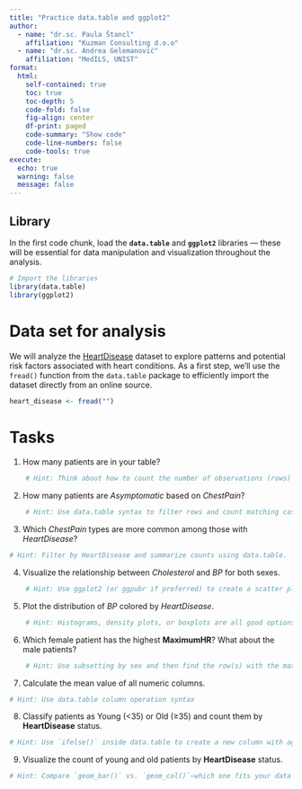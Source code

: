 ---
title: "Practice data.table and ggplot2"
author: 
  - name: "dr.sc. Paula Štancl"
    affiliation: "Kuzman Consulting d.o.o"
  - name: "dr.sc. Andrea Gelemanović"
    affiliation: "MedILS, UNIST"
format:
  html:
    self-contained: true
    toc: true
    toc-depth: 5
    code-fold: false
    fig-align: center
    df-print: paged
    code-summary: "Show code"
    code-line-numbers: false
    code-tools: true
execute:
  echo: true
  warning: false
  message: false
---

## Library

In the first code chunk, load the **`data.table`** and **`ggplot2`** libraries --- these will be essential for data manipulation and visualization throughout the analysis.

```{r}
# Import the libraries
library(data.table)
library(ggplot2)
```

# Data set for analysis

We will analyze the [HeartDisease](https://vincentarelbundock.github.io/Rdatasets/csv/CardioDataSets/heartdisease_tbl_df.csv) dataset to explore patterns and potential risk factors associated with heart conditions. As a first step, we'll use the `fread()` function from the `data.table` package to efficiently import the dataset directly from an online source.

```{r, eval=FALSE}
heart_disease <- fread("")

```

# Tasks

1.  How many patients are in your table?

```{r}
    # Hint: Think about how to count the number of observations (rows) in a data.table.
```

2.  How many patients are *Asymptomatic* based on *ChestPain*?

```{r}
    # Hint: Use data.table syntax to filter rows and count matching cases.
```

3.  Which *ChestPain* types are more common among those with *HeartDisease*?

```{r}
# Hint: Filter by HeartDisease and summarize counts using data.table.
```

4.  Visualize the relationship between *Cholesterol* and *BP* for both sexes.

```{r}
    # Hint: Use ggplot2 (or ggpubr if preferred) to create a scatter plot grouped by sex.
```

5.  Plot the distribution of *BP* colored by *HeartDisease*.

```{r}
    # Hint: Histograms, density plots, or boxplots are all good options for showing distributions—choose one or more.

```

6.  Which female patient has the highest **MaximumHR**? What about the male patients?

```{r}
    # Hint: Use subsetting by sex and then find the row(s) with the maximum value of MaximumHR OR use by argument to get answer in one code.

```

7.  Calculate the mean value of all numeric columns.

```{r}
# Hint: Use data.table column operation syntax

```


8.  Classify patients as Young (\<35) or Old (≥35) and count them by **HeartDisease** status.

```{r}
# Hint: Use `ifelse()` inside data.table to create a new column with age group labels.

```

9.  Visualize the count of young and old patients by **HeartDisease** status.

```{r}
# Hint: Compare `geom_bar()` vs. `geom_col()`—which one fits your data format?

```
